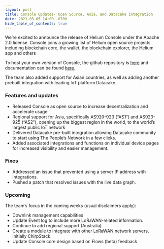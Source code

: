 ```yaml
---
layout: post
title: Console Updates- Open Source, Asia, and Datacake integration
date: 2021-03-05 14:00 -0700
hide_table_of_contents: true
---
```


We’re excited to announce the release of Helium Console under the Apache 2.0 license. Console joins
a growing list of Helium open source projects including blockchain core, the wallet, the blockchain
explorer, the Helium app and others

<!--truncate-->

To host your own version of Console, the github repository is
[here](https://github.com/helium/console) and documentation can be found
[here](https://docs.helium.com/use-the-network/run-a-network-server).

The team also added support for Asian countries, as well as adding another prebuilt integration with
leading IoT platform Datacake.

### Features and updates

- Released Console as open source to increase decentralization and accelerate usage
- Regional support for Asia, specifically AS920-923 (“AS1”) and AS923-925 (“AS2”), opening up the
  biggest region in the world, to the world’s largest public IoT network
- Delivered Datacake pre-built integration allowing Datacake community to start using The People’s
  Network in a few clicks.
- Added associated integrations and functions on individual device pages for increased visibility
  and easier management.

### Fixes

- Addressed an issue that prevented using a server IP address with integrations.
- Pushed a patch that resolved issues with the live data graph.

### Upcoming

The team’s focus in the coming weeks (usual disclaimers apply):

- Downlink management capabilities
- Update Event log to include more LoRaWAN-related information.
- Continue to add regional support (Australia)
- Create a module to integrate with other LoRaWAN network servers, initially ChirpStack.
- Update Console core design based on Flows (beta) feedback
